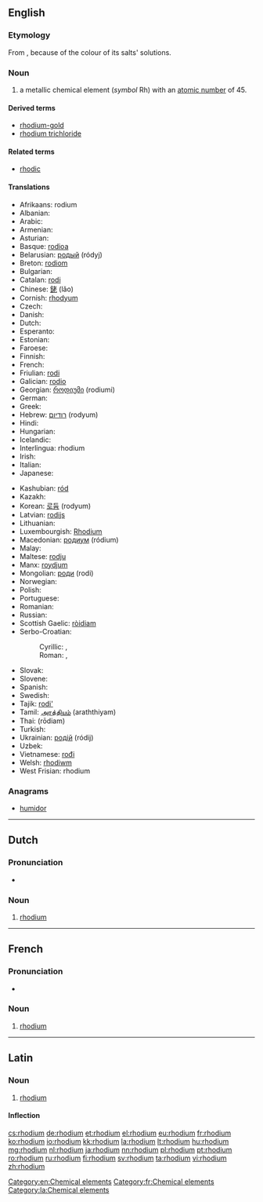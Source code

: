 {{also|Rhodium}}
==English==

{{elements|Rh|ruthenium|Ru|palladium|Pd}}

===Etymology===
From {{etyl|grc|en}} {{term|ῥόδον||rose|sc=polytonic|tr=rhodon|lang=grc}}, because of the colour of its salts' solutions.

===Noun===
{{en-noun|-}}
{{wikipedia}}

# a metallic chemical element (''symbol'' Rh) with an [[atomic number]] of 45.

====Derived terms====
* [[rhodium-gold]]
* [[rhodium trichloride]]

====Related terms====
* [[rhodic]]

====Translations====
{{trans-top|chemical element}}
* Afrikaans: rodium
* Albanian: {{t|sq|rodium}}
* Arabic: {{t|ar|روديوم|tr=rúdyum|m}}
* Armenian: {{t|hy|ռոդիում|tr=ṙodium}}
* Asturian: {{t|ast|rodiu|m}}
* Basque: [[rodioa]]
* Belarusian: [[родый]] (ródyj) {{g|m}}
* Breton: [[rodiom]]
* Bulgarian: {{t|bg|родий|m|tr=ródij}}
* Catalan: [[rodi]]
* Chinese: [[銠]] (lǎo)
* Cornish: [[rhodyum]]
* Czech: {{t+|cs|rhodium}}
* Danish: {{t|da|rhodium}}
* Dutch: {{t+|nl|rhodium|n}}
* Esperanto: {{t+|eo|rodio}}
* Estonian: {{t+|et|roodium}}
* Faroese: {{t|fo|rodium}}
* Finnish: {{t+|fi|rodium}}
* French: {{t+|fr|rhodium|m}}
* Friulian: [[rodi]]
* Galician: [[rodio]]
* Georgian: [[როდიუმი]] (rodiumi)
* German: {{t+|de|Rhodium|n}}
* Greek: {{t+|el|ρόδιο|n|tr=ródio}}
* Hebrew: [[רודיום]] (rodyum)
* Hindi: {{t|hi|नाम्लातु|tr=naamlaatu|sc=Deva}}
* Hungarian: {{t+|hu|ródium}}
* Icelandic: {{t+|is|ródín}}
* Interlingua: rhodium
* Irish: {{t+|ga|róidiam}}
* Italian: {{t+|it|rodio|m}}
* Japanese: {{t+|ja|ロジウム|tr=rojiumu}}
{{trans-mid}}
* Kashubian: [[ród]]
* Kazakh: {{t|kk|родий|tr=rodiy|sc=Cyrl}}
* Korean: [[로듐]] (rodyum)
* Latvian: [[rodijs]]
* Lithuanian: {{t+|lt|rodis}}
* Luxembourgish: [[Rhodium]]
* Macedonian: [[родиум]] (ródium) {{g|m}}
* Malay: {{t|ms|rodium}}
* Maltese: [[rodju]]
* Manx: [[roydjum]]
* Mongolian: [[роди]] (rodi)
* Norwegian: {{t|no|rhodium}}
* Polish: {{t+|pl|rod|m}}
* Portuguese: {{t+|pt|ródio|m}}
* Romanian: {{t+|ro|rodiu|n}}
* Russian: {{t+|ru|родий|m|tr=ródij}}
* Scottish Gaelic: [[ròidiam]]
* Serbo-Croatian:
*: Cyrillic: {{t|sh|родиј|m|sc=Cyrl}}, {{t|sh|родијум|sc=Cyrl}}
*: Roman: {{t|sh|rodij|m}}, {{t|sh|rodijum}}
* Slovak: {{t|sk|ródium}}
* Slovene: {{t+|sl|rodij}}
* Spanish: {{t+|es|rodio|m}}
* Swedish: {{t+|sv|rodium|n}}
* Tajik: [[rodi']]
* Tamil: [[அரத்தியம்]] (araththiyam)
* Thai: {{Thai|[[โรเดียม]]}} (rōdiam)
* Turkish: {{t+|tr|rodyum}}
* Ukrainian: [[родiй]] (ródij) {{g|m}}
* Uzbek: {{t|uz|родий|tr=rodiy|sc=Cyrl}}
* Vietnamese: [[rođi]]
* Welsh: [[rhodiwm]]
* West Frisian: rhodium
{{trans-bottom}}

===Anagrams===
* [[humidor#English|humidor]]

[[Category:en:Chemical elements]]

----

==Dutch==
{{wikipedia|lang=nl}}
{{elements|Rh|ruthenium|Ru|palladium|Pd|lang=nl}}

===Pronunciation===
* {{audio|Nl-rhodium.ogg|Audio}}

===Noun===
{{nl-noun|n|-|-}}

# [[#English|rhodium]]

----

==French==
{{wikipedia|lang=fr}}

===Pronunciation===
* {{IPA|/ʁɔ.djɔm/|lang=fr}}

===Noun===
{{fr-noun|m|-}}

# [[#English|rhodium]]

[[Category:fr:Chemical elements]]

----

==Latin==
{{wikipedia|lang=la}}

===Noun===
{{la-noun|rhodium|rhodii|rhodiī|n|second}}

# [[#English|rhodium]]

====Inflection====
{{la-decl-2nd-N|rhodi}}

[[Category:la:Chemical elements]]

[[cs:rhodium]]
[[de:rhodium]]
[[et:rhodium]]
[[el:rhodium]]
[[eu:rhodium]]
[[fr:rhodium]]
[[ko:rhodium]]
[[io:rhodium]]
[[kk:rhodium]]
[[la:rhodium]]
[[lt:rhodium]]
[[hu:rhodium]]
[[mg:rhodium]]
[[nl:rhodium]]
[[ja:rhodium]]
[[nn:rhodium]]
[[pl:rhodium]]
[[pt:rhodium]]
[[ro:rhodium]]
[[ru:rhodium]]
[[fi:rhodium]]
[[sv:rhodium]]
[[ta:rhodium]]
[[vi:rhodium]]
[[zh:rhodium]]